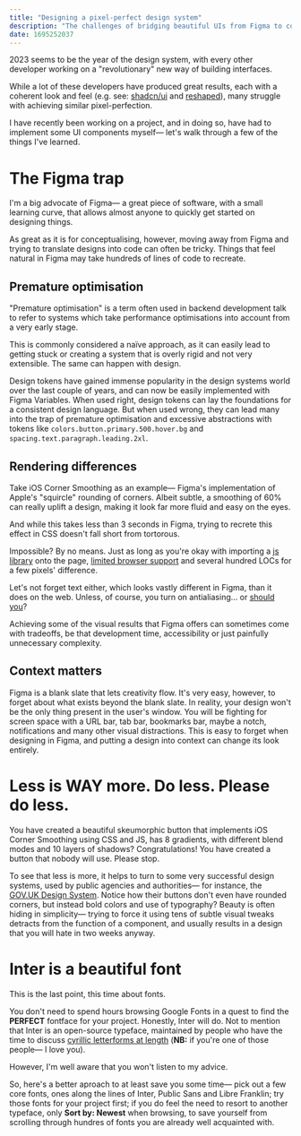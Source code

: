 ```yaml
---
title: "Designing a pixel-perfect design system"
description: "The challenges of bridging beautiful UIs from Figma to code."
date: 1695252037
---
```


2023 seems to be the year of the design system, with every other developer working on a "revolutionary" new way of building interfaces.

While a lot of these developers have produced great results, each with a coherent look and feel (e.g. see: [shadcn/ui](https://ui.shadcn.com/) and [reshaped](https://reshaped.so/)), many struggle with achieving similar pixel-perfection.

I have recently been working on a project, and in doing so, have had to implement some UI components myself— let's walk through a few of the things I've learned.

# The Figma trap

I'm a big advocate of Figma— a great piece of software, with a small learning curve, that allows almost anyone to quickly get started on designing things.

As great as it is for conceptualising, however, moving away from Figma and trying to translate designs into code can often be tricky. Things that feel natural in Figma may take hundreds of lines of code to recreate.

## Premature optimisation

"Premature optimisation" is a term often used in backend development talk to refer to systems which take performance optimisations into account from a very early stage.

This is commonly considered a naïve approach, as it can easily lead to getting stuck or creating a system that is overly rigid and not very extensible. The same can happen with design.

Design tokens have gained immense popularity in the design systems world over the last couple of years, and can now be easily implemented with Figma Variables. When used right, design tokens can lay the foundations for a consistent design language. But when used wrong, they can lead many into the trap of premature optimisation and excessive abstractions with tokens like `colors.button.primary.500.hover.bg` and `spacing.text.paragraph.leading.2xl`.

## Rendering differences

Take iOS Corner Smoothing as an example— Figma's implementation of Apple's "squircle" rounding of corners. Albeit subtle, a smoothing of 60% can really uplift a design, making it look far more fluid and easy on the eyes.

And while this takes less than 3 seconds in Figma, trying to recrete this effect in CSS doesn't fall short from tortorous.

Impossible? By no means. Just as long as you're okay with importing a [js library](https://github.com/PavelLaptev/css-houdini-squircle) onto the page, [limited browser support](https://ishoudinireadyyet.com/) and several hundred LOCs for a few pixels' difference.

Let's not forget text either, which looks vastly different in Figma, than it does on the web. Unless, of course, you turn on antialiasing... or [should you](https://usabilitypost.com/2012/11/05/stop-fixing-font-smoothing/)?

Achieving some of the visual results that Figma offers can sometimes come with tradeoffs, be that development time, accessibility or just painfully unnecessary complexity.

## Context matters

Figma is a blank slate that lets creativity flow. It's very easy, however, to forget about what exists beyond the blank slate. In reality, your design won't be the only thing present in the user's window. You will be fighting for screen space with a URL bar, tab bar, bookmarks bar, maybe a notch, notifications and many other visual distractions. This is easy to forget when designing in Figma, and putting a design into context can change its look entirely.

# Less is WAY more. Do less. Please do less.

You have created a beautiful skeumorphic button that implements iOS Corner Smoothing using CSS and JS, has 8 gradients, with different blend modes and 10 layers of shadows? Congratulations! You have created a button that nobody will use. Please stop.

To see that less is more, it helps to turn to some very successful design systems, used by public agencies and authorities— for instance, the [GOV.UK Design System](https://design-system.service.gov.uk/). Notice how their buttons don't even have rounded corners, but instead bold colors and use of typography? Beauty is often hiding in simplicity— trying to force it using tens of subtle visual tweaks detracts from the function of a component, and usually results in a design that you will hate in two weeks anyway.

# Inter is a beautiful font

This is the last point, this time about fonts.

You don't need to spend hours browsing Google Fonts in a quest to find the **PERFECT** fontface for your project. Honestly, Inter will do. Not to mention that Inter is an open-source typeface, maintained by people who have the time to discuss [cyrillic letterforms at length](https://github.com/rsms/inter/issues/567) (**NB:** if you're one of those people— I love you).

However, I'm well aware that you won't listen to my advice.

So, here's a better aproach to at least save you some time— pick out a few core fonts, ones along the lines of Inter, Public Sans and Libre Franklin; try those fonts for your project first; if you do feel the need to resort to another typeface, only **Sort by: Newest** when browsing, to save yourself from scrolling through hundres of fonts you are already well acquainted with.

